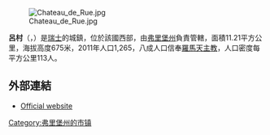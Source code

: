 {{Expand language|1=en|time=2020-07-05T12:37:41+00:00}}
{{Unreferenced|time=2020-07-05T12:37:41+00:00}}
[[Image:Chateau_de_Rue.jpg|right]]

'''呂村'''（{{lang-fr|Rue}}，{{IPA-fr|ʁy|-|LL-Q150 (fra)-Aemines1-rue.wav}}）是[[瑞士|瑞士]]的城鎮，位於該國西部，由[[弗里堡州|弗里堡州]]負責管轄，面積11.21平方公里，海拔高度675米，2011年人口1,265，八成人口信奉[[羅馬天主教|羅馬天主教]]，人口密度每平方公里113人。

==外部連結==
* [http://www.rue.ch Official website]{{Wayback|url=http://www.rue.ch/ |date=20110106235208 }} {{fr icon}}

{{Authority control}}
{{Switzerland-geo-stub}}
[[Category:弗里堡州的市镇|Category:弗里堡州的市镇]]